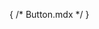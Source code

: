 { /* Button.mdx */ }



<Meta of={ButtonStories} />

<Title />
This is an example of a Storybook component built using TypeScript. This should be used for reference only!

## Example
<Canvas of={ButtonStories.Primary} />
